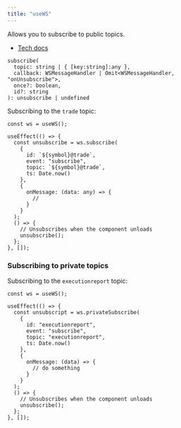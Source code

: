 ```yaml
---
title: "useWS"
---
```


Allows you to subscribe to public topics.

- [Tech docs](/sdks/tech-doc/modules/orderly_network_hooks#usews)

```tsx
subscribe(
  topic: string | { [key:string]:any },
  callback: WSMessageHandler | Omit<WSMessageHandler, "onUnsubscribe">,
  once?: boolean,
  id?: string
): unsubscribe | undefined
```

Subscribing to the `trade` topic:

```tsx
const ws = useWS();

useEffect(() => {
  const unsubscribe = ws.subscribe(
    {
      id: `${symbol}@trade`,
      event: "subscribe",
      topic: `${symbol}@trade`,
      ts: Date.now()
    },
    {
      onMessage: (data: any) => {
        //
      }
    }
  );
  () => {
    // Unsubscribes when the component unloads
    unsubscribe();
  };
}, []);
```

### Subscribing to private topics

Subscribing to the `executionreport` topic:

```tsx
const ws = useWS();

useEffect(() => {
  const unsubscript = ws.privateSubscribe(
    {
      id: "executionreport",
      event: "subscribe",
      topic: "executionreport",
      ts: Date.now()
    },
    {
      onMessage: (data) => {
        // do something
      }
    }
  );
  () => {
    // Unsubscribes when the component unloads
    unsubscribe();
  };
}, []);
```
